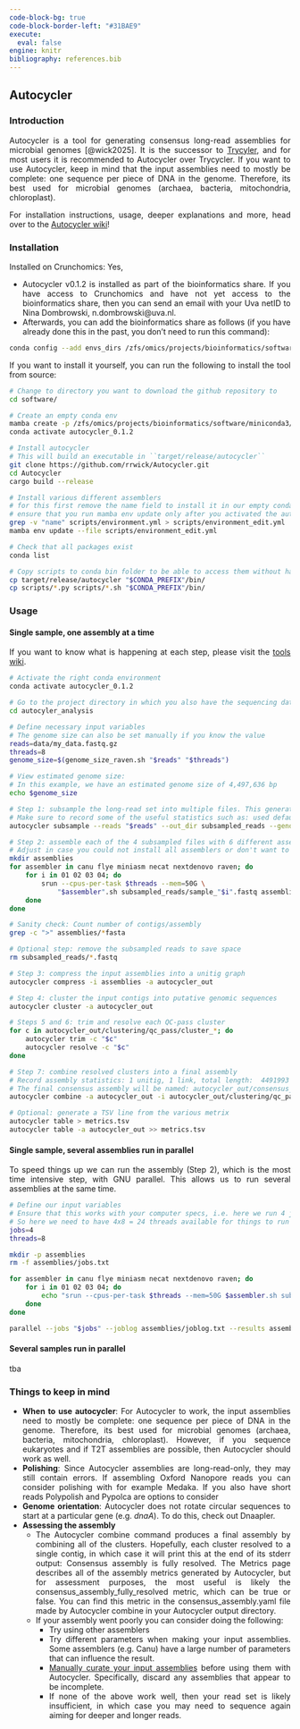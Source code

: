 ---
code-block-bg: true
code-block-border-left: "#31BAE9"
execute:
  eval: false
engine: knitr
bibliography: references.bib
---

::: {style="text-align: justify"}
## Autocycler

### Introduction

Autocycler is a tool for generating consensus long-read assemblies for microbial genomes [@wick2025]. It is the successor to <a href="../../source/metagenomics/trycycler.qmd">Trycyler</a>, and for most users it is recommended to Autocycler over Trycycler. If you want to use Autocycler, keep in mind that the input assemblies need to mostly be complete: one sequence per piece of DNA in the genome. Therefore, its best used for microbial genomes (archaea, bacteria, mitochondria, chloroplast).

For installation instructions, usage, deeper explanations and more, head over to the [Autocycler wiki](https://github.com/rrwick/Autocycler/wiki)!

### Installation

Installed on Crunchomics: Yes,

-   Autocycler v0.1.2 is installed as part of the bioinformatics share. If you have access to Crunchomics and have not yet access to the bioinformatics share, then you can send an email with your Uva netID to Nina Dombrowski, n.dombrowski\@uva.nl.
-   Afterwards, you can add the bioinformatics share as follows (if you have already done this in the past, you don't need to run this command):

```{bash}
conda config --add envs_dirs /zfs/omics/projects/bioinformatics/software/miniconda3/envs/
```

If you want to install it yourself, you can run the following to install the tool from source:

```{bash}
# Change to directory you want to download the github repository to
cd software/

# Create an empty conda env 
mamba create -p /zfs/omics/projects/bioinformatics/software/miniconda3/envs/autocycler_0.1.2 
conda activate autocycler_0.1.2

# Install autocycler
# This will build an executable in ``target/release/autocycler``
git clone https://github.com/rrwick/Autocycler.git
cd Autocycler
cargo build --release 

# Install various different assemblers 
# for this first remove the name field to install it in our empty conda environment we setup before
# ensure that you run mamba env update only after you activated the autocycler_0.1.2 environment
grep -v "name" scripts/environment.yml > scripts/environment_edit.yml
mamba env update --file scripts/environment_edit.yml

# Check that all packages exist
conda list 

# Copy scripts to conda bin folder to be able to access them without having to write out the path path
cp target/release/autocycler "$CONDA_PREFIX"/bin/
cp scripts/*.py scripts/*.sh "$CONDA_PREFIX"/bin/
```

### Usage

#### Single sample, one assembly at a time

If you want to know what is happening at each step, please visit the [tools wiki](https://github.com/rrwick/Autocycler/wiki/).

```{bash}
# Activate the right conda environment
conda activate autocycler_0.1.2

# Go to the project directory in which you also have the sequencing data
cd autocyler_analysis

# Define necessary input variables
# The genome size can also be set manually if you know the value
reads=data/my_data.fastq.gz
threads=8  
genome_size=$(genome_size_raven.sh "$reads" "$threads") 

# View estimated genome size:
# In this example, we have an estimated genome size of 4,497,636 bp
echo $genome_size

# Step 1: subsample the long-read set into multiple files. This generates 4 sub-sampled read sets by default
# Make sure to record some of the useful statistics such as: used default for min_read_depth 25, input fastq read count: 213459 and N50 length: 3760 bp; Total read depth: 131.5x; Mean read length: 2770 bp
autocycler subsample --reads "$reads" --out_dir subsampled_reads --genome_size "$genome_size"

# Step 2: assemble each of the 4 subsampled files with 6 different assemblers (this can take a bit, for suggestions to speed this up, see below)
# Adjust in case you could not install all assemblers or don't want to use any of the listed assemblers
mkdir assemblies
for assembler in canu flye miniasm necat nextdenovo raven; do
    for i in 01 02 03 04; do
        srun --cpus-per-task $threads --mem=50G \
	        "$assembler".sh subsampled_reads/sample_"$i".fastq assemblies/"$assembler"_"$i" "$threads" "$genome_size"
    done
done

# Sanity check: Count number of contigs/assembly
grep -c ">" assemblies/*fasta

# Optional step: remove the subsampled reads to save space
rm subsampled_reads/*.fastq

# Step 3: compress the input assemblies into a unitig graph
autocycler compress -i assemblies -a autocycler_out

# Step 4: cluster the input contigs into putative genomic sequences
autocycler cluster -a autocycler_out

# Steps 5 and 6: trim and resolve each QC-pass cluster
for c in autocycler_out/clustering/qc_pass/cluster_*; do
    autocycler trim -c "$c"
    autocycler resolve -c "$c"
done

# Step 7: combine resolved clusters into a final assembly
# Record assembly statistics: 1 unitig, 1 link, total length:  4491993 bp
# The final consensus assembly will be named: autocycler_out/consensus_assembly.fasta
autocycler combine -a autocycler_out -i autocycler_out/clustering/qc_pass/cluster_*/5_final.gfa

# Optional: generate a TSV line from the various metrix
autocycler table > metrics.tsv
autocycler table -a autocycler_out >> metrics.tsv
```

#### Single sample, several assemblies run in parallel

To speed things up we can run the assembly (Step 2), which is the most time intensive step, with GNU parallel. This allows us to run several assemblies at the same time.

```{bash}
# Define our input variables
# Ensure that this works with your computer specs, i.e. here we run 4 jobs in parallel each with 8 cpus
# So here we need to have 4x8 = 24 threads available for things to run
jobs=4
threads=8 

mkdir -p assemblies
rm -f assemblies/jobs.txt

for assembler in canu flye miniasm necat nextdenovo raven; do
    for i in 01 02 03 04; do
        echo "srun --cpus-per-task $threads --mem=50G $assembler.sh subsampled_reads/sample_$i.fastq assemblies/${assembler}_$i $threads $genome_size" >> assemblies/jobs.txt
    done
done

parallel --jobs "$jobs" --joblog assemblies/joblog.txt --results assemblies/logs < assemblies/jobs.txt
```

#### Several samples run in parallel

tba

### Things to keep in mind

-   **When to use autocycler**: For Autocycler to work, the input assemblies need to mostly be complete: one sequence per piece of DNA in the genome. Therefore, its best used for microbial genomes (archaea, bacteria, mitochondria, chloroplast). However, if you sequence eukaryotes and if T2T assemblies are possible, then Autocycler should work as well.
-   **Polishing**: Since Autocycler assemblies are long-read-only, they may still contain errors. If assembling Oxford Nanopore reads you can consider polishing with for example Medaka. If you also have short reads Polypolish and Pypolca are options to consider
-   **Genome orientation**: Autocycler does not rotate circular sequences to start at a particular gene (e.g. *dnaA*). To do this, check out Dnaapler.
-   **Assessing the assembly**
    -   The Autocycler combine command produces a final assembly by combining all of the clusters. Hopefully, each cluster resolved to a single contig, in which case it will print this at the end of its stderr output: Consensus assembly is fully resolved. The Metrics page describes all of the assembly metrics generated by Autocycler, but for assessment purposes, the most useful is likely the consensus_assembly_fully_resolved metric, which can be true or false. You can find this metric in the consensus_assembly.yaml file made by Autocycler combine in your Autocycler output directory.
    -   If your assembly went poorly you can consider doing the following:
        -   Try using other assemblers
        -   Try different parameters when making your input assemblies. Some assemblers (e.g. Canu) have a large number of parameters that can influence the result.
        -   [Manually curate your input assemblies](https://github.com/rrwick/Autocycler/wiki/Generating-input-assemblies#optional-manual-intervention) before using them with Autocycler. Specifically, discard any assemblies that appear to be incomplete.
        -   If none of the above work well, then your read set is likely insufficient, in which case you may need to sequence again aiming for deeper and longer reads.
:::